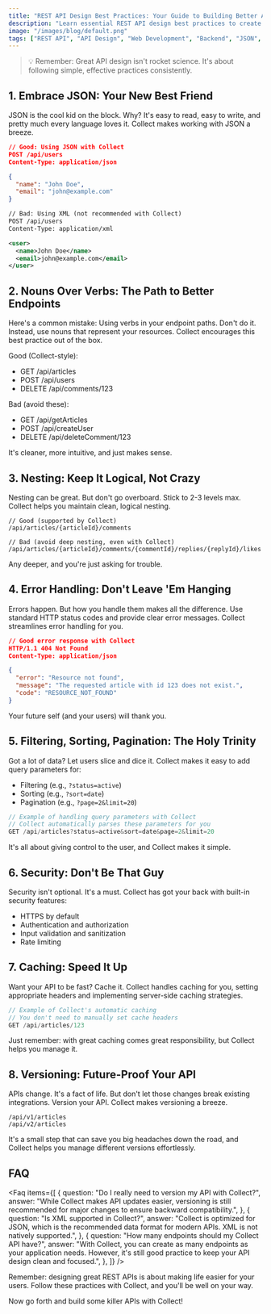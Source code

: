 ```yaml
---
title: "REST API Design Best Practices: Your Guide to Building Better APIs with Collect"
description: "Learn essential REST API design best practices to create efficient, user-friendly, and scalable APIs using Collect. From JSON usage to versioning, this guide covers it all."
image: "/images/blog/default.png"
tags: ["REST API", "API Design", "Web Development", "Backend", "JSON", "Collect"]
---
```


<PostHeader 
  title="REST API Design Best Practices: Your Guide to Building Better APIs with Collect"
  description="Ever wondered how to make your REST APIs not suck? You're not alone. Let's dive into the essential best practices that will elevate your API game using Collect."
/>

> 💡 Remember: Great API design isn't rocket science. It's about following simple, effective practices consistently.

## 1. Embrace JSON: Your New Best Friend

JSON is the cool kid on the block. Why? It's easy to read, easy to write, and pretty much every language loves it. Collect makes working with JSON a breeze.

```json
// Good: Using JSON with Collect
POST /api/users
Content-Type: application/json

{
  "name": "John Doe",
  "email": "john@example.com"
}
```

```xml
// Bad: Using XML (not recommended with Collect)
POST /api/users
Content-Type: application/xml

<user>
  <name>John Doe</name>
  <email>john@example.com</email>
</user>
```

## 2. Nouns Over Verbs: The Path to Better Endpoints

Here's a common mistake: Using verbs in your endpoint paths. Don't do it. Instead, use nouns that represent your resources. Collect encourages this best practice out of the box.

Good (Collect-style):
- GET /api/articles
- POST /api/users
- DELETE /api/comments/123

Bad (avoid these):
- GET /api/getArticles
- POST /api/createUser
- DELETE /api/deleteComment/123

It's cleaner, more intuitive, and just makes sense.

## 3. Nesting: Keep It Logical, Not Crazy

Nesting can be great. But don't go overboard. Stick to 2-3 levels max. Collect helps you maintain clean, logical nesting.

```plaintext
// Good (supported by Collect)
/api/articles/{articleId}/comments

// Bad (avoid deep nesting, even with Collect)
/api/articles/{articleId}/comments/{commentId}/replies/{replyId}/likes
```

Any deeper, and you're just asking for trouble.

## 4. Error Handling: Don't Leave 'Em Hanging

Errors happen. But how you handle them makes all the difference. Use standard HTTP status codes and provide clear error messages. Collect streamlines error handling for you.

```json
// Good error response with Collect
HTTP/1.1 404 Not Found
Content-Type: application/json

{
  "error": "Resource not found",
  "message": "The requested article with id 123 does not exist.",
  "code": "RESOURCE_NOT_FOUND"
}
```

Your future self (and your users) will thank you.

## 5. Filtering, Sorting, Pagination: The Holy Trinity

Got a lot of data? Let users slice and dice it. Collect makes it easy to add query parameters for:

- Filtering (e.g., `?status=active`)
- Sorting (e.g., `?sort=date`)
- Pagination (e.g., `?page=2&limit=20`)

```typescript
// Example of handling query parameters with Collect
// Collect automatically parses these parameters for you
GET /api/articles?status=active&sort=date&page=2&limit=20
```

It's all about giving control to the user, and Collect makes it simple.

## 6. Security: Don't Be That Guy

Security isn't optional. It's a must. Collect has got your back with built-in security features:

- HTTPS by default
- Authentication and authorization
- Input validation and sanitization
- Rate limiting

## 7. Caching: Speed It Up

Want your API to be fast? Cache it. Collect handles caching for you, setting appropriate headers and implementing server-side caching strategies.

```typescript
// Example of Collect's automatic caching
// You don't need to manually set cache headers
GET /api/articles/123
```

Just remember: with great caching comes great responsibility, but Collect helps you manage it.

## 8. Versioning: Future-Proof Your API

APIs change. It's a fact of life. But don't let those changes break existing integrations. Version your API. Collect makes versioning a breeze.

```plaintext
/api/v1/articles
/api/v2/articles
```

It's a small step that can save you big headaches down the road, and Collect helps you manage different versions effortlessly.

## FAQ

<Faq items={[
  {
    question: "Do I really need to version my API with Collect?",
    answer: "While Collect makes API updates easier, versioning is still recommended for major changes to ensure backward compatibility.",
  },
  {
    question: "Is XML supported in Collect?",
    answer: "Collect is optimized for JSON, which is the recommended data format for modern APIs. XML is not natively supported.",
  },
  {
    question: "How many endpoints should my Collect API have?",
    answer: "With Collect, you can create as many endpoints as your application needs. However, it's still good practice to keep your API design clean and focused.",
  },
]} />

Remember: designing great REST APIs is about making life easier for your users. Follow these practices with Collect, and you'll be well on your way.

Now go forth and build some killer APIs with Collect!

<CallToAction
  text="Ready to level up your API game with Collect?"
  href="/signin"
/>